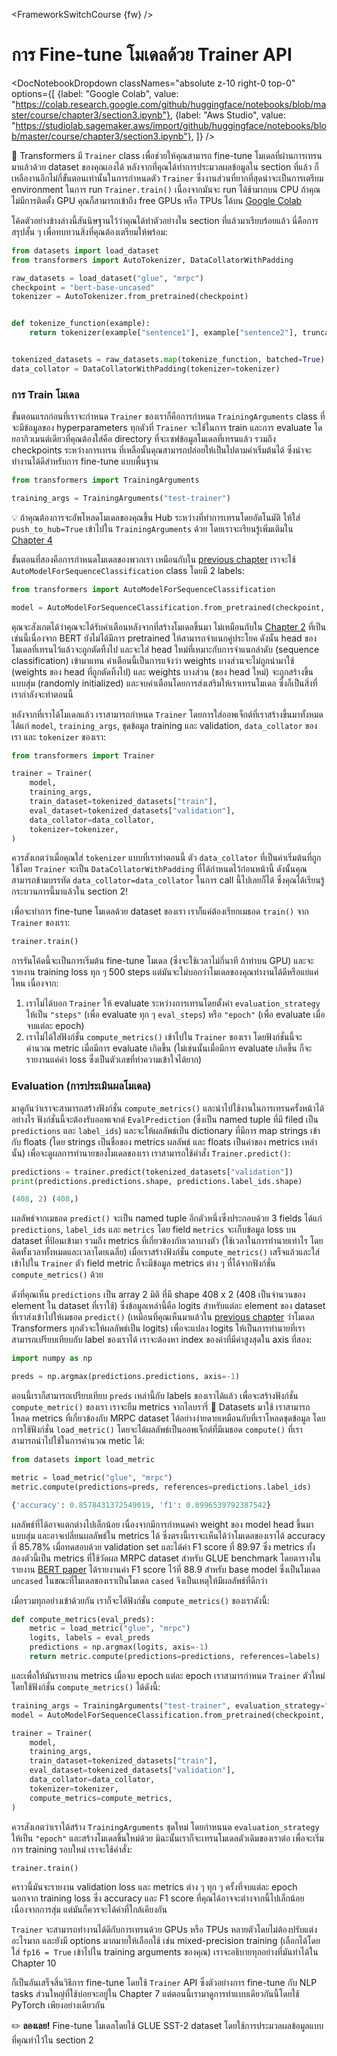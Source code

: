 <FrameworkSwitchCourse {fw} />

# การ Fine-tune โมเดลด้วย Trainer API

<DocNotebookDropdown
  classNames="absolute z-10 right-0 top-0"
  options={[
    {label: "Google Colab", value: "https://colab.research.google.com/github/huggingface/notebooks/blob/master/course/chapter3/section3.ipynb"},
    {label: "Aws Studio", value: "https://studiolab.sagemaker.aws/import/github/huggingface/notebooks/blob/master/course/chapter3/section3.ipynb"},
]} />

<Youtube id="nvBXf7s7vTI"/>

🤗 Transformers มี `Trainer` class เพื่อช่วยให้คุณสามารถ fine-tune โมเดลที่ผ่านการเทรนมาแล้วด้วย dataset ของคุณเองได้ หลังจากที่คุณได้ทำการประมวลผลข้อมูลใน section ที่แล้ว ก็เหลืองานอีกไม่กี่ขั้นตอนเท่านั้นในการกำหนดตัว `Trainer` ซึ่งงานส่วนที่ยากที่สุดน่าจะเป็นการเตรียม environment ในการ run `Trainer.train()` เนื่องจากมันจะ run ได้ช้ามากบน CPU ถ้าคุณไม่มีการติดตั้ง GPU คุณก็สามารถเข้าถึง free GPUs หรือ TPUs ได้บน [Google Colab](https://colab.research.google.com/)

โค้ดตัวอย่างข้างล่างนี้สันนิษฐานไว้ว่าคุณได้ทำตัวอย่างใน section ที่แล้วมาเรียบร้อยแล้ว นี่คือการสรุปสั้น ๆ เพื่อทบทวนสิ่งที่คุณต้องเตรียมให้พร้อม:

```py
from datasets import load_dataset
from transformers import AutoTokenizer, DataCollatorWithPadding

raw_datasets = load_dataset("glue", "mrpc")
checkpoint = "bert-base-uncased"
tokenizer = AutoTokenizer.from_pretrained(checkpoint)


def tokenize_function(example):
    return tokenizer(example["sentence1"], example["sentence2"], truncation=True)


tokenized_datasets = raw_datasets.map(tokenize_function, batched=True)
data_collator = DataCollatorWithPadding(tokenizer=tokenizer)
```

### การ Train โมเดล

ขั้นตอนแรกก่อนที่เราจะกำหนด `Trainer` ของเราก็คือการกำหนด `TrainingArguments` class ที่จะมีข้อมูลของ hyperparameters ทุกตัวที่ `Trainer` จะใช้ในการ train และการ evaluate โดยอากิวเมนต์เดียวที่คุณต้องใส่คือ directory ที่จะเซฟข้อมูลโมเดลที่เทรนแล้ว รวมถึง checkpoints ระหว่างการเทรน ที่เหลือนั้นคุณสามารถปล่อยให้เป็นไปตามค่าเริ่มต้นได้ ซึ่งน่าจะทำงานได้ดีสำหรับการ fine-tune แบบพื้นฐาน

```py
from transformers import TrainingArguments

training_args = TrainingArguments("test-trainer")
```

<Tip>

💡 ถ้าคุณต้องการจะอัพโหลดโมเดลของคุณขึ้น Hub ระหว่างที่ทำการเทรนโดยอัตโนมัติ ให้ใส่ `push_to_hub=True` เข้าไปใน `TrainingArguments` ด้วย โดยเราจะเรียนรู้เพิ่มเติมใน [Chapter 4](/course/chapter4/3)

</Tip>

ขั้นตอนที่สองคือการกำหนดโมเดลของพวกเรา เหมือนกับใน [previous chapter](/course/chapter2) เราจะใช้ `AutoModelForSequenceClassification` class โดยมี 2 labels:

```py
from transformers import AutoModelForSequenceClassification

model = AutoModelForSequenceClassification.from_pretrained(checkpoint, num_labels=2)
```

คุณจะสังเกตได้ว่าคุณจะได้รับคำเตือนหลังจากที่สร้างโมเดลขึ้นมา ไม่เหมือนกับใน [Chapter 2](/course/chapter2) ที่เป็นเช่นนี้เนื่องจาก BERT ยังไม่ได้มีการ pretrained ให้สามารถจำแนกคู่ประโยค ดังนั้น head ของโมเดลที่เทรนไว้แล้วจะถูกตัดทิ้งไป และจะใส่ head ใหม่ที่เหมาะกับการจำแนกลำดับ (sequence classification) เข้ามาแทน คำเตือนนี้เป็นการแจ้งว่า weights บางส่วนจะไม่ถูกนำมาใช้ (weights ของ head ที่ถูกตัดทิ้งไป) และ weights บางส่วน (ของ head ใหม่) จะถูกสร้างขึ้นแบบสุ่ม (randomly initialized) และจบคำเตือนโดยการส่งเสริมให้เราเทรนโมเดล ซึ่งก็เป็นสิ่งที่เรากำลังจะทำตอนนี้

หลังจากที่เราได้โมเดลแล้ว เราสามารถกำหนด `Trainer` โดยการใส่ออพเจ็กต์ที่เราสร้างขึ้นมาทั้งหมด ได้แก่ `model`, `training_args`, ชุดข้อมูล training และ validation, `data_collator` ของเรา และ `tokenizer` ของเรา:

```py
from transformers import Trainer

trainer = Trainer(
    model,
    training_args,
    train_dataset=tokenized_datasets["train"],
    eval_dataset=tokenized_datasets["validation"],
    data_collator=data_collator,
    tokenizer=tokenizer,
)
```

ควรสังเกตว่าเมื่อคุณใส่ `tokenizer` แบบที่เราทำตอนนี้ ตัว `data_collator` ที่เป็นค่าเริ่มต้นที่ถูกใช้โดย `Trainer` จะเป็น `DataCollatorWithPadding` ที่ได้กำหนดไว้ก่อนหน้านี้ ดังนั้นคุณสามารถข้ามบรรทัด `data_collator=data_collator` ในการ call นี้ไปเลยก็ได้ ซึ่งคุณได้เรียนรู้กระบวนการนี้มาแล้วใน section 2!

เพื่อจะทำการ fine-tune โมเดลด้วย dataset ของเรา เราก็แค่ต้องเรียกเมธอด `train()` จาก `Trainer` ของเรา:

```py
trainer.train()
```

การรันโค้ดนี้จะเป็นการเริ่มต้น fine-tune โมเดล (ซึ่งจะใช้เวลาไม่กี่นาที ถ้าทำบน GPU) และจะรายงาน training loss ทุก ๆ 500 steps แต่มันจะไม่บอกว่าโมเดลของคุณทำงานได้ดีหรือแย่แค่ไหน เนื่องจาก:

1. เราไม่ได้บอก `Trainer` ให้ evaluate ระหว่างการเทรนโดยตั้งค่า `evaluation_strategy` ให้เป็น  `"steps"` (เพื่อ evaluate ทุก ๆ `eval_steps`) หรือ `"epoch"` (เพื่อ evaluate เมื่อจบแต่ละ epoch)
2. เราไม่ได้ใส่ฟังก์ชั่น `compute_metrics()` เข้าไปใน `Trainer` ของเรา โดยฟังก์ชั่นนี้จะคำนวณ metric เมื่อมีการ evaluate เกิดขึ้น (ไม่เช่นนั้นเมื่อมีการ evaluate เกิดขึ้น ก็จะรายงานแค่ค่า loss ซึ่งเป็นตัวเลขที่ทำความเข้าใจได้ยาก)


### Evaluation (การประเมินผลโมเดล)

มาดูกันว่าเราจะสามารถสร้างฟังก์ชั่น `compute_metrics()` และนำไปใช้งานในการเทรนครั้งหน้าได้อย่างไร ฟังก์ชั่นนี้จะต้องรับออพเจกต์ `EvalPrediction` (ซึ่งเป็น named tuple ที่มี filed เป็น `predictions` และ `label_ids`) และจะให้ผลลัพธ์เป็น dictionary ที่มีการ map strings เข้ากับ floats (โดย strings เป็นชื่อของ metrics ผลลัพธ์ และ floats เป็นค่าของ metrics เหล่านั้น) เพื่อจะดูผลการทำนายของโมเดลของเรา เราสามารถใช้คำสั่ง `Trainer.predict()`:

```py
predictions = trainer.predict(tokenized_datasets["validation"])
print(predictions.predictions.shape, predictions.label_ids.shape)
```

```python out
(408, 2) (408,)
```

ผลลัพธ์จากเมธอด `predict()` จะเป็น named tuple อีกตัวหนึ่งซึ่งประกอบด้วย 3 fields ได้แก่ `predictions`, `label_ids` และ `metrics` โดย field `metrics` จะเก็บข้อมูล loss บน dataset ที่ป้อนเข้ามา รวมถึง metrics ที่เกี่ยวข้องกับเวลาบางตัว (ใช้เวลาในการทำนายเท่าไร โดยคิดทั้งเวลาทั้งหมดและเวลาโดยเฉลี่ย) เมื่อเราสร้างฟังก์ชั่น `compute_metrics()` เสร็จแล้วและใส่เข้าไปใน `Trainer` ตัว field metric ก็จะมีข้อมูล metrics ต่าง ๆ ที่ได้จากฟังก์ชั่น `compute_metrics()` ด้วย

ดังที่คุณเห็น `predictions` เป็น array 2 มิติ ที่มี shape 408 x 2 (408 เป็นจำนวนของ element ใน dataset ที่เราใช้) ซึ่งข้อมูลเหล่านี้คือ logits สำหรับแต่ละ element ของ dataset ที่เราส่งเข้าไปให้เมธอด `predict()` (เหมือนที่คุณเห็นมาแล้วใน [previous chapter](/course/chapter2) ว่าโมเดล Transformers ทุกตัวจะให้ผลลัพธ์เป็น logits) เพื่อจะแปลง logits ให้เป็นการทำนายที่เราสามารถเปรียบเทียบกับ label ของเราได้ เราจะต้องหา index ของค่าที่มีค่าสูงสุดใน axis ที่สอง:

```py
import numpy as np

preds = np.argmax(predictions.predictions, axis=-1)
```

ตอนนี้เราก็สามารถเปรียบเทียบ `preds` เหล่านี้กับ labels ของเราได้แล้ว เพื่อจะสร้างฟังก์ชั่น `compute_metric()` ของเรา เราจะยืม  metrics จากไลบรารี่ 🤗 Datasets มาใช้ เราสามารถโหลด metrics ที่เกี่ยวข้องกับ MRPC dataset ได้อย่างง่ายดายเหมือนกับที่เราโหลดชุดข้อมูล โดยการใช้ฟังก์ชั่น `load_metric()` โดยจะได้ผลลัพธ์เป็นออพเจ็กต์ที่มีเมธอด `compute()` ที่เราสามารถนำไปใช้ในการคำนวณ metic ได้:

```py
from datasets import load_metric

metric = load_metric("glue", "mrpc")
metric.compute(predictions=preds, references=predictions.label_ids)
```

```python out
{'accuracy': 0.8578431372549019, 'f1': 0.8996539792387542}
```

ผลลัพธ์ที่ได้อาจแตกต่างไปเล็กน้อย เนื่องจากมีการกำหนดค่า weight ของ model head ขึ้นมาแบบสุ่ม และอาจเปลี่ยนผลลัพธ์ใน metrics ได้ ซึ่งตรงนี้เราจะเห็นได้ว่าโมเดลของเราได้ accuracy ที่ 85.78% เมื่อทดสอบด้วย validation set และได้ค่า F1 score ที่ 89.97 ซึ่ง metrics ทั้งสองตัวนี้เป็น metrics ที่ใช้วัดผล MRPC dataset สำหรับ GLUE benchmark โดยตารางในรายงาน [BERT paper](https://arxiv.org/pdf/1810.04805.pdf) ได้รายงานค่า F1 score ไว้ที่ 88.9 สำหรับ base model ซึ่งเป็นโมเดล `uncased` ในขณะที่โมเดลของเราเป็นโมเดล `cased` จึงเป็นเหตุให้มีผลลัพธ์ที่ดีกว่า

เมื่อรวมทุกอย่างเข้าด้วยกัน เราก็จะได้ฟังก์ชั่น `compute_metrics()` ของเราดังนี้:

```py
def compute_metrics(eval_preds):
    metric = load_metric("glue", "mrpc")
    logits, labels = eval_preds
    predictions = np.argmax(logits, axis=-1)
    return metric.compute(predictions=predictions, references=labels)
```

และเพื่อให้มันรายงาน metrics เมื่อจบ epoch แต่ละ epoch เราสามารกำหนด `Trainer` ตัวใหม่ โดยใช้ฟังก์ชั่น `compute_metrics()` ได้ดังนี้:

```py
training_args = TrainingArguments("test-trainer", evaluation_strategy="epoch")
model = AutoModelForSequenceClassification.from_pretrained(checkpoint, num_labels=2)

trainer = Trainer(
    model,
    training_args,
    train_dataset=tokenized_datasets["train"],
    eval_dataset=tokenized_datasets["validation"],
    data_collator=data_collator,
    tokenizer=tokenizer,
    compute_metrics=compute_metrics,
)
```

ควรสังเกตว่าเราได้สร้าง `TrainingArguments` ชุดใหม่ โดยกำหนนด `evaluation_strategy` ให้เป็น `"epoch"` และสร้างโมเดลขึ้นใหม่ด้วย มิฉะนั้นเราก็จะเทรนโมเดลตัวเดิมของเราต่อ เพื่อจะเริ่มการ training รอบใหม่ เราจะใช้คำสั่ง:

```
trainer.train()
```

คราวนี้มันจะรายงาน validation loss และ metrics ต่าง ๆ ทุก ๆ ครั้งที่จบแต่ละ epoch นอกจาก training loss ซึ่ง accuracy และ F1 score ที่คุณได้อาจจะต่างจากนี้ไปเล็กน้อยเนื่องจากการสุ่ม แต่มันก็ควรจะได้ค่าที่ใกล้เคียงกัน

`Trainer` จะสามารถทำงานได้ดีกับการเทรนด้วย GPUs หรือ TPUs หลายตัวโดยไม่ต้องปรับแต่งอะไรมาก และยังมี options มากมายให้เลือกใช้ เช่น mixed-precision training (เลือกได้โดยใส่ `fp16 = True` เข้าไปใน training arguments ของคุณ) เราจะอธิบายทุกอย่างที่มันทำได้ใน Chapter 10

ก็เป็นอันเสร็จสิ้นวิธีการ fine-tune โดยใช้ `Trainer` API ซึ่งตัวอย่างการ fine-tune กับ NLP tasks ส่วนใหญ่ที่ใช้บ่อยจะอยู่ใน Chapter 7 แต่ตอนนี้เรามาดูการทำแบบเดียวกันนี้โดยใช้ PyTorch เพียงอย่างเดียวกัน

<Tip>

✏️ **ลองเลย!** Fine-tune โมเดลโดยใช้ GLUE SST-2 dataset โดยใช้การประมวลผลข้อมูลแบบที่คุณทำไว้ใน section 2

</Tip>


